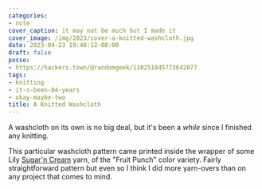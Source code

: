 ```yaml
---
categories:
- note
cover_caption: it may not be much but I made it
cover_image: /img/2023/cover-a-knitted-washcloth.jpg
date: 2023-04-23 19:48:12-08:00
draft: false
posse:
- https://hackers.town/@randomgeek/110251845773642077
tags:
- knitting
- it-s-been-84-years
- okay-maybe-two
title: A Knitted Washcloth
---
```


A washcloth on its own is no big deal, but it's been a *while* since I finished any knitting.

This particular washcloth pattern came printed inside the wrapper of some Lily [Sugar'n Cream][lily-yarn] yarn, of the "Fruit Punch" color variety. Fairly straightforward pattern but even so I think I did more yarn-overs than on any project that comes to mind.

[lily-yarn]: https://www.yarnspirations.com/lily-sugarn-cream-ombres-yarn/102002.html